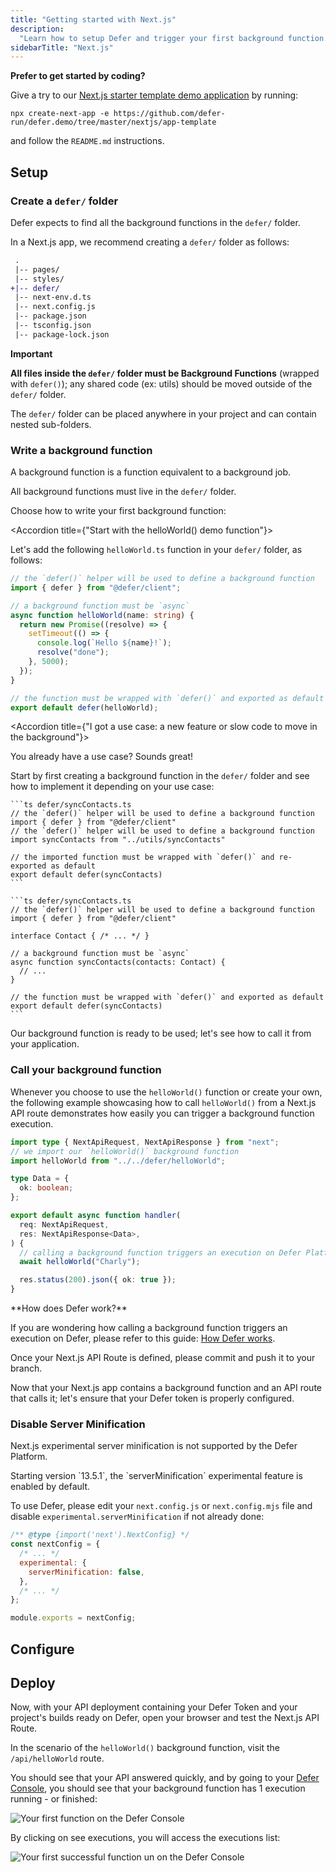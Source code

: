```yaml
---
title: "Getting started with Next.js"
description:
  "Learn how to setup Defer and trigger your first background function."
sidebarTitle: "Next.js"
---
```


<Note>

**Prefer to get started by coding?**

Give a try to our
[Next.js starter template demo application](https://demo-nextjs-with-defer.vercel.app/)
by running:

`npx create-next-app -e https://github.com/defer-run/defer.demo/tree/master/nextjs/app-template`

and follow the `README.md` instructions.

</Note>

## Setup

<Snippet file="install-defer-client.mdx" />

### Create a `defer/` folder

Defer expects to find all the background functions in the `defer/` folder.

In a Next.js app, we recommend creating a `defer/` folder as follows:

```diff
 .
 |-- pages/
 |-- styles/
+|-- defer/
 |-- next-env.d.ts
 |-- next.config.js
 |-- package.json
 |-- tsconfig.json
 |-- package-lock.json
```

<Note>

**Important**

**All files inside the `defer/` folder must be Background Functions** (wrapped
with `defer()`); any shared code (ex: utils) should be moved outside of the
`defer/` folder.

The `defer/` folder can be placed anywhere in your project and can contain
nested sub-folders.

</Note>

### Write a background function

A background function is a function equivalent to a background job.

All background functions must live in the `defer/` folder.

Choose how to write your first background function:

<AccordionGroup>

<Accordion title={"Start with the helloWorld() demo function"}>

Let's add the following `helloWorld.ts` function in your `defer/` folder, as
follows:

```ts defer/helloWorld.ts
// the `defer()` helper will be used to define a background function
import { defer } from "@defer/client";

// a background function must be `async`
async function helloWorld(name: string) {
  return new Promise((resolve) => {
    setTimeout(() => {
      console.log(`Hello ${name}!`);
      resolve("done");
    }, 5000);
  });
}

// the function must be wrapped with `defer()` and exported as default
export default defer(helloWorld);
```

</Accordion>

<Accordion title={"I got a use case: a new feature or slow code to move in the background"}>

You already have a use case? Sounds great!

Start by first creating a background function in the `defer/` folder and see how
to implement it depending on your use case:

<Tabs>

  <Tab title='Move existing slow code to a background function'>

    ```ts defer/syncContacts.ts
    // the `defer()` helper will be used to define a background function
    import { defer } from "@defer/client"
    // the `defer()` helper will be used to define a background function
    import syncContacts from "../utils/syncContacts"

    // the imported function must be wrapped with `defer()` and re-exported as default
    export default defer(syncContacts)
    ```

  </Tab>

  <Tab title='Write a new feature, ex: syncContacts()'>

    ```ts defer/syncContacts.ts
    // the `defer()` helper will be used to define a background function
    import { defer } from "@defer/client"

    interface Contact { /* ... */ }

    // a background function must be `async`
    async function syncContacts(contacts: Contact) {
      // ...
    }

    // the function must be wrapped with `defer()` and exported as default
    export default defer(syncContacts)
    ```

  </Tab>

</Tabs>

</Accordion>

</AccordionGroup>

Our background function is ready to be used; let's see how to call it from your
application.

### Call your background function

Whenever you choose to use the `helloWorld()` function or create your own, the
following example showcasing how to call `helloWorld()` from a Next.js API route
demonstrates how easily you can trigger a background function execution.

```ts pages/api/helloWorld.ts
import type { NextApiRequest, NextApiResponse } from "next";
// we import our `helloWorld()` background function
import helloWorld from "../../defer/helloWorld";

type Data = {
  ok: boolean;
};

export default async function handler(
  req: NextApiRequest,
  res: NextApiResponse<Data>,
) {
  // calling a background function triggers an execution on Defer Platform
  await helloWorld("Charly");

  res.status(200).json({ ok: true });
}
```

<Tip>
**How does Defer work?**

If you are wondering how calling a background function triggers an execution on
Defer, please refer to this guide: [How Defer works](/get-started/concepts).

</Tip>

Once your Next.js API Route is defined, please commit and push it to your
branch.

Now that your Next.js app contains a background function and an API route that
calls it; let's ensure that your Defer token is properly configured.

<Snippet file="setup-runtime.mdx" />

### Disable Server Minification

Next.js experimental server minification is not supported by the Defer Platform.

<Note>
  Starting version `13.5.1`, the `serverMinification` experimental feature is
  enabled by default.
</Note>

To use Defer, please edit your `next.config.js` or `next.config.mjs` file and
disable `experimental.serverMinification` if not already done:

```js next.config.js
/** @type {import('next').NextConfig} */
const nextConfig = {
  /* ... */
  experimental: {
    serverMinification: false,
  },
  /* ... */
};

module.exports = nextConfig;
```

## Configure

<Snippet file="setup-defer-app.mdx" />

<Snippet file="api-deployment-configuration.mdx" />

## Deploy

Now, with your API deployment containing your Defer Token and your project's
builds ready on Defer, open your browser and test the Next.js API Route.

In the scenario of the `helloWorld()` background function, visit the
`/api/helloWorld` route.

You should see that your API answered quickly, and by going to your
[Defer Console](https://console.defer.run/), you should see that your background
function has 1 execution running - or finished:

<Frame>
  <img
    src="/images/getting-started/functions-list.png"
    alt="Your first function on the Defer Console"
  />
</Frame>

By clicking on see executions, you will access the executions list:

<Frame>
  <img
    src="/images/getting-started/function-runs.png"
    alt="Your first successful function un on the Defer Console"
  />
</Frame>

<Snippet file="quickstarts-next-steps.mdx" />
